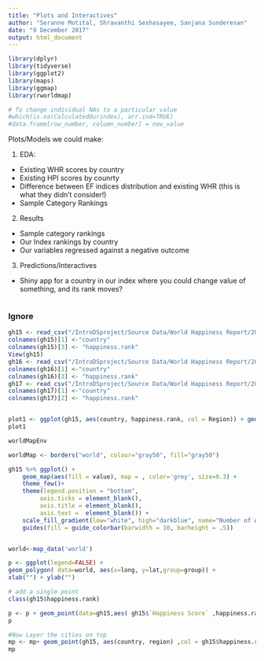 ```yaml
---
title: "Plots and Interactives"
author: "Seranne Motital, Shravanthi Seshasayee, Sanjana Sunderesan"
date: "9 December 2017"
output: html_document
---
```

```r
library(dplyr)
library(tidyverse)
library(ggplot2)
library(maps)
library(ggmap)
library(rworldmap)
```

```r
# To change individual NAs to a particular value 
#which(is.na(CalculatedOurindex), arr.ind=TRUE)
#data.frame[row_number, column_number] = new_value
```

Plots/Models we could make:

1. EDA:

- Existing WHR scores by country 
- Existing HPI scores by counrty 
- Difference between EF indices distribution and existing WHR (this is what they didn't consider!)
- Sample Category Rankings 

2. Results

- Sample category rankings 
- Our Index rankings by country 
- Our variables regressed against a negative outcome


3. Predictions/Interactives
- Shiny app for a country in our index where you could change value of something, and its rank moves?




```r

```

### Ignore
```r
gh15 <- read_csv("/IntroDSproject/Source Data/World Happiness Report/2015.csv")
colnames(gh15)[1] <-"country"
colnames(gh15)[3] <- "happiness.rank"
View(gh15)
gh16 <- read_csv("/IntroDSproject/Source Data/World Happiness Report/2016.csv")
colnames(gh16)[1] <-"country"
colnames(gh16)[3] <- "happiness.rank"
gh17 <- read_csv("/IntroDSproject/Source Data/World Happiness Report/2017.csv")
colnames(gh17)[1] <-"country"
colnames(gh17)[2] <- "happiness.rank"


plot1 <- ggplot(gh15, aes(country, happiness.rank, col = Region)) + geom_point() + geom_map(map_id = )
plot1

worldMapEnv

worldMap <- borders("world", colour="gray50", fill="gray50")

gh15 %>% ggplot() + 
    geom_map(aes(fill = value), map = , color='grey', size=0.3) +
    theme_few()+
    theme(legend.position = "bottom",
         axis.ticks = element_blank(), 
         axis.title = element_blank(), 
         axis.text =  element_blank()) +
    scale_fill_gradient(low="white", high="darkblue", name="Number of Affiliates") +
    guides(fill = guide_colorbar(barwidth = 10, barheight = .5))


world<-map_data('world')

p <- ggplot(legend=FALSE) +
geom_polygon( data=world, aes(x=long, y=lat,group=group)) +
xlab("") + ylab("")

# add a single point
class(gh15$happiness.rank)

p <- p + geom_point(data=gh15,aes( gh15$`Happiness Score` ,happiness.rank),colour="green",size=4)
p

#Now Layer the cities on top
mp <- mp+ geom_point(gh15, aes(country, region) ,col = gh15$happiness.rank, size=3) 
mp


```